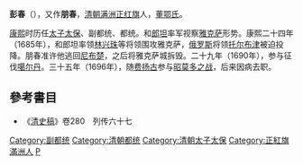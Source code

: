 {{Manchu name|[[董鄂氏|董鄂]]}}
'''彭春'''（{{bd|？||1699年|catIdx=P}}），又作'''朋春'''，[[清朝|清朝]][[满洲|满洲]][[正红旗|正红旗]]人，[[董鄂氏|董鄂氏]]。

[[康熙|康熙]]时历任[[太子太保|太子太保]]、副都统、都统。和[[郎坦|郎坦]]率军视察[[雅克萨|雅克萨]]形势。康熙二十四年（1685年），和郎坦率领[[林兴珠|林兴珠]]等将领围攻雅克萨，[[俄罗斯|俄罗斯]]将领[[托尔布津|托尔布津]]被迫投降。朋春准许他逃回[[尼布楚|尼布楚]]，之后将雅克萨城拆毁。二十九年（1690年），参与征伐[[噶尔丹|噶尔丹]]。三十五年（1696年），随[[费扬古|费扬古]]参与[[昭莫多之战|昭莫多之战]]，后来因病去职。

==參考書目==
* 《[[清史稿|清史稿]]》卷280　列传六十七

[[Category:副都统|Category:副都统]]
[[Category:清朝都统|Category:清朝都统]]
[[Category:清朝太子太保|Category:清朝太子太保]]
[[Category:正紅旗滿洲人|Category:正紅旗滿洲人]]
[[Category:董鄂氏|P]]